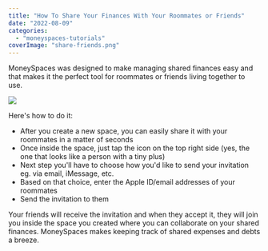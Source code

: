 ```yaml
---
title: "How To Share Your Finances With Your Roommates or Friends"
date: "2022-08-09"
categories: 
  - "moneyspaces-tutorials"
coverImage: "share-friends.png"
---
```


MoneySpaces was designed to make managing shared finances easy and that makes it the perfect tool for roommates or friends living together to use.

![](images/sharee-friends-1024x576.jpg)

Here's how to do it:

- After you create a new space, you can easily share it with your roommates in a matter of seconds
- Once inside the space, just tap the icon on the top right side (yes, the one that looks like a person with a tiny plus)
- Next step you'll have to choose how you'd like to send your invitation eg. via email, iMessage, etc.
- Based on that choice, enter the Apple ID/email addresses of your roommates
- Send the invitation to them

Your friends will receive the invitation and when they accept it, they will join you inside the space you created where you can collaborate on your shared finances. MoneySpaces makes keeping track of shared expenses and debts a breeze.
